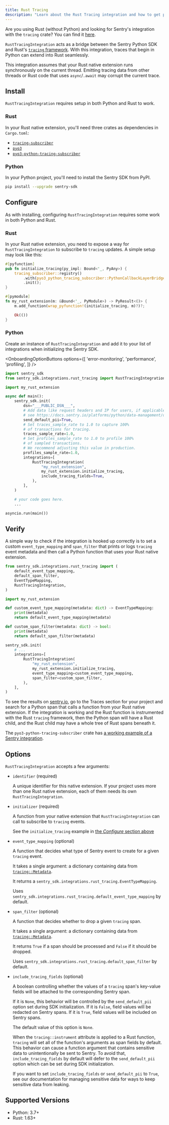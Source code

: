 ```yaml
---
title: Rust Tracing
description: "Learn about the Rust Tracing integration and how to get performance data for Rust native extensions."
---
```


<Alert>

Are you using Rust (without Python) and looking for Sentry's integration with the `tracing` crate? You can find it [here](/platforms/rust/tracing/instrumentation/automatic-instrumentation/).

</Alert>

`RustTracingIntegration` acts as a bridge between the Sentry Python SDK and Rust's [`tracing` framework](https://tracing.rs/). With this integration, traces that begin in Python can extend into Rust seamlessly.

<Alert level="warning">

This integration assumes that your Rust native extension runs synchronously on the current thread. Emitting tracing data from other threads or Rust code that uses `async`/`.await` may corrupt the current trace.

</Alert>

## Install

`RustTracingIntegration` requires setup in both Python and Rust to work.

### Rust
In your Rust native extension, you'll need three crates as dependencies in `Cargo.toml`:
- [`tracing-subscriber`](https://crates.io/crates/tracing_subscriber)
- [`pyo3`](https://crates.io/crates/pyo3)
- [`pyo3-python-tracing-subscriber`](https://crates.io/crates/pyo3_python_tracing_subscriber)

### Python
In your Python project, you'll need to install the Sentry SDK from PyPI.
```bash
pip install --upgrade sentry-sdk
```

## Configure

As with installing, configuring `RustTracingIntegration` requires some work in both Python and Rust.

### Rust

In your Rust native extension, you need to expose a way for `RustTracingIntegration` to subscribe to `tracing` updates. A simple setup may look like this:
```rust
#[pyfunction]
pub fn initialize_tracing(py_impl: Bound<'_, PyAny>) {
    tracing_subscriber::registry()
        .with(pyo3_python_tracing_subscriber::PythonCallbackLayerBridge::new(py_impl))
        .init();
}

#[pymodule]
fn my_rust_extension(m: &Bound<'_, PyModule>) -> PyResult<()> {
    m.add_function(wrap_pyfunction!(initialize_tracing, m)?)?;

    Ok(())
}
```

### Python

Create an instance of `RustTracingIntegration` and add it to your list of integrations when initializing the Sentry SDK.

<OnboardingOptionButtons
  options={[
    'error-monitoring',
    'performance',
    'profiling',
  ]}
/>

```python {filename:main.py} {"onboardingOptions": {"performance": "12-14", "profiling": "15-18"}}
import sentry_sdk
from sentry_sdk.integrations.rust_tracing import RustTracingIntegration

import my_rust_extension

async def main():
    sentry_sdk.init(
        dsn="___PUBLIC_DSN___",
        # Add data like request headers and IP for users, if applicable;
        # see https://docs.sentry.io/platforms/python/data-management/data-collected/ for more info
        send_default_pii=True,
        # Set traces_sample_rate to 1.0 to capture 100%
        # of transactions for tracing.
        traces_sample_rate=1.0,
        # Set profiles_sample_rate to 1.0 to profile 100%
        # of sampled transactions.
        # We recommend adjusting this value in production.
        profiles_sample_rate=1.0,
        integrations=[
            RustTracingIntegration(
                "my_rust_extension",
                my_rust_extension.initialize_tracing,
                include_tracing_fields=True,
            ),
        ],
    )

    # your code goes here.
    ...

asyncio.run(main())
```


## Verify

A simple way to check if the integration is hooked up correctly is to set a custom `event_type_mapping` and `span_filter` that prints or logs `tracing` event metadata and then call a Python function that uses your Rust native extension.
```python
from sentry_sdk.integrations.rust_tracing import (
    default_event_type_mapping,
    default_span_filter,
    EventTypeMapping,
    RustTracingIntegration,
)

import my_rust_extension

def custom_event_type_mapping(metadata: dict) -> EventTypeMapping:
    print(metadata)
    return default_event_type_mapping(metadata)

def custom_span_filter(metadata: dict) -> bool:
    print(metadata)
    return default_span_filter(metadata)

sentry_sdk.init(
    # ...
    integrations=[
        RustTracingIntegration(
            "my_rust_extension",
            my_rust_extension.initialize_tracing,
            event_type_mapping=custom_event_type_mapping,
            span_filter=custom_span_filter,
        ),
    ],
)
```

To see the results on [sentry.io](https://sentry.io), go to the Traces section for your project and search for a Python span that calls a function from your Rust native extension. If the integration is working and the Rust function is instrumented with the Rust `tracing` framework, then the Python span will have a Rust child, and the Rust child may have a whole tree of Rust spans beneath it.

The `pyo3-python-tracing-subscriber` crate has [a working example of a Sentry integration](https://github.com/getsentry/pyo3-python-tracing-subscriber/tree/main/demo).

## Options

`RustTracingIntegration` accepts a few arguments:
- `identifier` (required)

  A unique identifier for this native extension. If your project uses more than one Rust native extension, each of them needs its own `RustTracingIntegration`.

- `initializer` (required)

  A function from your native extension that `RustTracingIntegration` can call to subscribe to `tracing` events.

  See the `initialize_tracing` example in [the _Configure_ section above](#configure)

- `event_type_mapping` (optional)

  A function that decides what type of Sentry event to create for a given `tracing` event.

  It takes a single argument: a dictionary containing data from [`tracing::Metadata`](https://docs.rs/tracing/latest/tracing/struct.Metadata.html).

  It returns a `sentry_sdk.integrations.rust_tracing.EventTypeMapping`.

  Uses `sentry_sdk.integrations.rust_tracing.default_event_type_mapping` by default.

- `span_filter` (optional)

  A function that decides whether to drop a given `tracing` span.

  It takes a single argument: a dictionary containing data from [`tracing::Metadata`](https://docs.rs/tracing/latest/tracing/struct.Metadata.html).

  It returns `True` if a span should be processed and `False` if it should be dropped.

  Uses `sentry_sdk.integrations.rust_tracing.default_span_filter` by default.

- `include_tracing_fields` (optional)

  A boolean controlling whether the values of a `tracing` span's key-value fields will be attached to the corresponding Sentry span.

  If it is `None`, this behavior will be controlled by <PlatformLink to="/configuration/options/#send-default-pii">the `send_default_pii` option</PlatformLink> set during SDK initialization. If it is `False`, field values will be redacted on Sentry spans. If it is `True`, field values will be included on Sentry spans.

  The default value of this option is `None`.

  <Alert level="warning">

  When the `tracing::instrument` attribute is applied to a Rust function, `tracing` will set all of the function's arguments as span fields by default. This behavior can cause a function argument that contains sensitive data to unintentionally be sent to Sentry. To avoid that, `include_tracing_fields` by default will defer to the <PlatformLink to="/configuration/options/#send-default-pii">`send_default_pii`</PlatformLink> option which can be set during SDK initialization.

  If you want to set `include_tracing_fields` or <PlatformLink to="/configuration/options/#send-default-pii">`send_default_pii`</PlatformLink> to `True`, see our documentation for <PlatformLink to="/data-management/sensitive-data/">managing sensitive data</PlatformLink> for ways to keep sensitive data from leaking.

  </Alert>

## Supported Versions

- Python: 3.7+
- Rust: 1.63+
